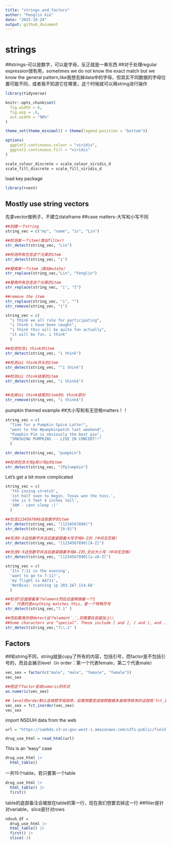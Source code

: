 ```yaml
---
title: "strings_and_factors"
author: "Fenglin Xie"
date: "2025-10-24"
output: github_document
---
```

# strings

##strings--可以是数字，可以是字母，反正就是一串东西
##对于处理regular expression很有用，sometimes we do not know the exact match but we know the general pattern,like我想去掉data中的字母，但其实不同数据的字母位置可能不同，或者我不知道它在哪里，这个时候就可以用string进行操作

```r
library(tidyverse)

knitr::opts_chunk$set(
  fig.width = 6,
  fig.asp = .6,
  out.width = "90%"
)

theme_set(theme_minimal() + theme(legend.position = "bottom"))

options(
  ggplot2.continuous.colour = "viridis",
  ggplot2.continuous.fill = "viridis"
)

scale_colour_discrete = scale_colour_viridis_d
scale_fill_discrete = scale_fill_viridis_d
```

load key package

```r
library(rvest)
```

## Mostly use string vectors
先拿vector做例子，不建立dataframe
##case matters-大写和小写不同
```r

##创建一个string
string_vec = c("my", "name", "is", "Lin")

##检测某一个item(类似filter)
str_detect(string_vec, "Lin")

##检测所有包含这个元素的item
str_detect(string_vec, "i")

##替换某一个item（类似mutate）
str_replace(string_vec,"Lin", "Fenglin")

##替换所有包含这个元素的item
str_replace(string_vec, "i", "I")

##remove the item
str_replace(string_vec, "i", "")
str_remove(string_vec, "i")
```

```r
string_vec = c(
  "i think we all rule for participating",
  "i think i have been caught",
  "i think this will be quite fun actually",
  "it will be fun, i think"
  )

##检测包含i think的item
str_detect(string_vec, "i think")

##检测以i think开头的item
str_detect(string_vec, "^i think")

##检测以i think结尾的item
str_detect(string_vec, "i think$")


##去掉以i think结尾的item的i think部分
str_remove(string_vec, "i think$")

```


pumpkin themed example
##大小写和有无空格matters！！

```r
string_vec = c(
  "Time for a Pumpkin Spice Latte!",
  "went to the #pumpkinpatch last weekend",
  "Pumpkin Pie is obviously the best pie",
  "SMASHING PUMPKINS -- LIVE IN CONCERT!!"
  )

str_detect(string_vec, "pumpkin")

##检测包含大写p和小写p的item
str_detect(string_vec, "[Pp]umpkin")

```


Let's get a bit more complicated

```r
string_vec = c(
  '7th inning stretch',
  '1st half soon to begin. Texas won the toss.',
  'she is 5 feet 4 inches tall',
  '3AM - cant sleep :('
  )

##包含1234567890这些数字的item
str_detect(string_vec, "[1234567890]")
str_detect(string_vec, "[0-9]")

##包含0-9这些数字并且后面紧跟着大写字母A-Z的（中间无空格）
str_detect(string_vec, "[1234567890][A-Z]")

##包含0-9这些数字并且后面紧跟着字母A-Z的,无论大小写（中间无空格）
str_detect(string_vec, "[1234567890][a-zA-Z]")
```


```r
string_vec = c(
  'Its 7:11 in the evening',
  'want to go to 7-11?',
  'my flight is AA711',
  'NetBios: scanning ip 203.167.114.66'
  )

##检测7后面跟着某个element然后后面再跟着一个1
##`.`代表的是anything matches this，是一个特殊符号
str_detect(string_vec,"7.1" )

##而如果真的想detect这个element`.`,则需要在前面加上\\
##Some characters are “special”. These include [ and ], ( and ), and .. If you want to search for these, you have to indicate they’re special using \. Unfortunately, \ is also special, so things get weird.
str_detect(string_vec,"7\\.1" )


```


## Factors

##和string不同，string就是copy了所有的内容，包括引号，而factor是不包括引号的，而且会展示level（in order：第一个代表female，第二个代表male）
```r
vec_sex = factor(c("male", "male", "female", "female"))
vec_sex

##把这个factor变成numeric的形式
as.numeric(vec_sex)

## level的order默认会按照字母排序，如果想要变成按照数据本身顺序排序的话就用`fct_inorder`
vec_sex = fct_inorder(vec_sex)
vec_sex
```



import NSDUH data from the web

```r
url = "https://samhda.s3-us-gov-west-1.amazonaws.com/s3fs-public/field-uploads/2k15StateFiles/NSDUHsaeShortTermCHG2015.htm"

drug_use_html = read_html(url)
```

This is an "easy" case


```r
drug_use_html |> 
  html_table()
```

一共15个table，若只要第一个table

```r
drug_use_html |> 
  html_table() |> 
  first()
```

table的底部备注会被放在table的第一行，现在我们想要去掉这一行
##filter是针对variable，slice是针对rows

```r
ndsuh_df = 
  drug_use_html |> 
  html_table() |> 
  first() |> 
  slice(-1)
```


